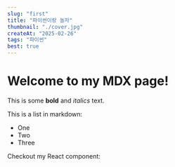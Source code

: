 ```yaml
---
slug: "first"
title: "파이썬이랑 놀자"
thumbnail: "./cover.jpg"
createAt: "2025-02-26"
tags: "파이썬"
best: true
---
```

# Welcome to my MDX page!

This is some **bold** and _italics_ text.

This is a list in markdown:

- One
- Two
- Three

Checkout my React component: